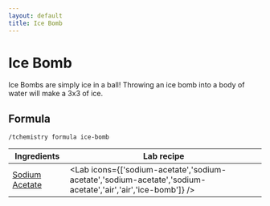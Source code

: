 ```yaml
---
layout: default
title: Ice Bomb
---
```



Ice Bomb
===================

Ice Bombs are simply ice in a ball! Throwing an ice bomb into a body of water will make a 3x3 of ice.

## Formula

`/tchemistry formula ice-bomb`

| Ingredients | Lab recipe |
| ----------- | ---------- |
| [Sodium Acetate](/chemistry-lab/compounds#sodium-acetate) | <Lab icons={['sodium-acetate','sodium-acetate','sodium-acetate','sodium-acetate','air','air','ice-bomb']} />  |
